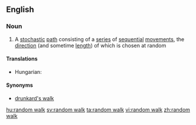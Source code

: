 ==English==

===Noun===
{{wikipedia}}
{{en-noun|head=[[random]] [[walk]]}}

# {{context|mathematics}} A [[stochastic]] [[path]] consisting of a [[series]] of [[sequential]] [[movement]]s, the [[direction]] (and sometime [[length]]) of which is chosen at random

====Translations====
{{trans-top|stochastic path}}
* Hungarian: {{t-|hu|véletlen bolyongás}}
{{trans-mid}}
{{trans-bottom}}

====Synonyms====
* [[drunkard's walk]]

[[hu:random walk]]
[[sv:random walk]]
[[ta:random walk]]
[[vi:random walk]]
[[zh:random walk]]
